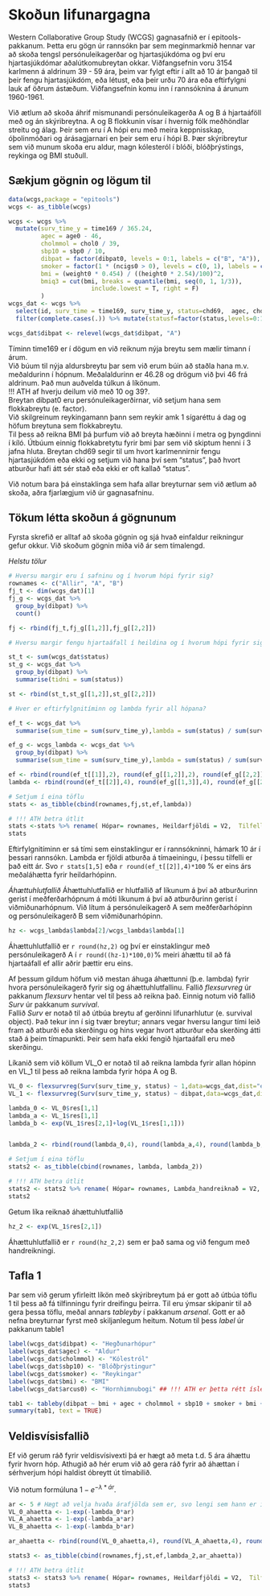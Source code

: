 # Skoðun lifunargagna {#lif_skod}
Western Collaborative Group Study (WCGS) gagnasafnið er í epitools- pakkanum. Þetta eru gögn úr rannsókn þar sem meginmarkmið hennar var að skoða tengsl persónuleikagerðar og hjartasjúkdóma og því eru hjartasjúkdómar aðalútkomubreytan okkar. Viðfangsefnin voru 3154 karlmenn á aldrinum 39 - 59 ára, þeim var fylgt eftir í allt að 10 ár þangað til þeir fengu hjartasjúkdóm, eða létust, eða þeir urðu 70 ára eða eftirfylgni lauk af öðrum ástæðum. Viðfangsefnin komu inn í rannsóknina á árunum 1960-1961.  
  
Við ætlum að skoða áhrif mismunandi persónuleikagerða A og B á hjartaáföll með og án skýribreytna. A og B flokkunin vísar í hvernig fólk meðhöndlar streitu og álag. Þeir sem eru í A hópi eru með meira keppnisskap, óþolinmóðari og árásagjarnari en þeir sem eru í hópi B.  Þær skýribreytur sem við munum skoða eru aldur, magn kólesteról í blóði, blóðþrýstings, reykinga og BMI stuðull.  

##  Sækjum gögnin og lögum til
```r
data(wcgs,package = "epitools")
wcgs <- as_tibble(wcgs)

wcgs <- wcgs %>% 
  mutate(surv_time_y = time169 / 365.24,
         agec = age0 - 46,
         cholmmol = chol0 / 39,
         sbp10 = sbp0 / 10,
         dibpat = factor(dibpat0, levels = 0:1, labels = c("B", "A")),
         smoker = factor(1 * (ncigs0 > 0), levels = c(0, 1), labels = c("No", "Yes")),
         bmi = (weight0 * 0.454) / ((height0 * 2.54)/100)^2,
         bmiq3 = cut(bmi, breaks = quantile(bmi, seq(0, 1, 1/3)),
                       include.lowest = T, right = F)
         )
wcgs_dat <- wcgs %>% 
  select(id, surv_time = time169, surv_time_y, status=chd69,  agec, cholmmol, sbp10, smoker, dibpat, bmi,bmiq3, arcus0) %>% 
  filter(complete.cases(.)) %>% mutate(statusf=factor(status,levels=0:1,labels = c("No event","Yes event")))

wcgs_dat$dibpat <- relevel(wcgs_dat$dibpat, "A")
```
Tíminn time169 er í dögum en við reiknum nýja breytu sem mælir tímann í árum.  
Við búum til nýja aldursbreytu þar sem við erum búin að staðla hana m.v. meðaldurinn í hópnum. Meðalaldurinn er 46.28 og drögum við þvi 46 frá aldrinum. Það mun auðvelda túlkun á líkönum.  
!!! ATH af hverju deilum við með 10 og 39?.  
Breytan dibpat0 eru persónuleikagerðirnar, við setjum hana sem flokkabreytu (e. factor).  
Við skilgreinum reykingamann þann sem reykir amk 1 sígaréttu á dag og höfum breytuna sem flokkabreytu.  
Til þess að reikna BMI þá þurfum við að breyta hæðinni í metra og þyngdinni í kíló. Útbúum einnig flokkabretytu fyrir bmi þar sem við skiptum henni í 3 jafna hluta. 
Breytan chd69 segir til um hvort karlmennirnir fengu hjartasjúkdóm eða ekki og setjum við hana því sem "status", það hvort atburður hafi átt sér stað eða ekki er oft kallað "status".   
   
Við notum bara þá einstaklinga sem hafa allar breyturnar sem við ætlum að skoða, aðra fjarlægjum við úr gagnasafninu.  
  
## Tökum létta skoðun á gögnunum
Fyrsta skrefið er alltaf að skoða gögnin og sjá hvað einfaldur reikningur gefur okkur. Við skoðum gögnin miða við ár sem tímalengd.

*Helstu tölur*
```r
# Hversu margir eru í safninu og í hvorum hópi fyrir sig?
rownames <- c("Allir", "A", "B")
fj_t <- dim(wcgs_dat)[1]
fj_g <- wcgs_dat %>% 
  group_by(dibpat) %>% 
  count()

fj <- rbind(fj_t,fj_g[[1,2]],fj_g[[2,2]])

# Hversu margir fengu hjartaáfall í heildina og í hvorum hópi fyrir sig?

st_t <- sum(wcgs_dat$status)
st_g <- wcgs_dat %>% 
  group_by(dibpat) %>% 
  summarise(tidni = sum(status))

st <- rbind(st_t,st_g[[1,2]],st_g[[2,2]])

# Hver er eftirfylgnitíminn og lambda fyrir all hópana?

ef_t <- wcgs_dat %>% 
  summarise(sum_time = sum(surv_time_y),lambda = sum(status) / sum(surv_time_y))

ef_g <- wcgs_lambda <- wcgs_dat %>% 
  group_by(dibpat) %>% 
  summarise(sum_time = sum(surv_time_y),lambda = sum(status) / sum(surv_time_y))

ef <- rbind(round(ef_t[[1]],2), round(ef_g[[1,2]],2), round(ef_g[[2,2]],2))
lambda <- rbind(round(ef_t[[2]],4), round(ef_g[[1,3]],4), round(ef_g[[2,3]],4))

# Setjum í eina töflu
stats <- as_tibble(cbind(rownames,fj,st,ef,lambda))

# !!! ATH betra útlit
stats <-stats %>% rename( Hópar= rownames, Heildarfjöldi = V2,  Tilfelli = V3, Eftirfylgnitími = V4, lambda = V5)
stats
```
Eftirfylgnitíminn er sá tími sem einstaklingur er í rannsókninni, hámark 10 ár í þessari rannsókn. Lambda er fjöldi atburða á tímaeiningu, í þessu tilfelli er það eitt ár. Svo `r stats[1,5]`  eða `r round(ef_t[[2]],4)*100` % er eins árs meðaláhætta fyrir heildarhópinn.  
  
*Áhættuhlutfallið*
Áhættuhlutfallið er hlutfallið af líkunum á því að atburðurinn gerist í meðferðarhópnum á móti líkunum á því að atburðurinn gerist í viðmiðunarhópnum. Við lítum á persónuleikagerð A sem meðferðarhópinn og persónuleikagerð B sem viðmiðunarhópinn.  
```r
hz <- wcgs_lambda$lambda[2]/wcgs_lambda$lambda[1] 
```
Áhættuhlutfallið er `r round(hz,2)` og því er einstaklingur með persónuleikagerð A í `r round((hz-1)*100,0)`% meiri áhættu til að fá hjartaáfall ef allir aðrir þættir eru eins.  
  
Af þessum gildum höfum við mestan áhuga áhættunni (þ.e. lambda) fyrir hvora persónuleikagerð fyrir sig og áhættuhlutfallinu. Fallið $flexsurvreg$ úr pakkanum $flexsurv$ hentar vel til þess að reikna það. Einnig notum við fallið $Surv$ úr pakkanum $survival$.  
Fallið $Surv$ er notað til að útbúa breytu af gerðinni lifunarhlutur (e. survival object). Það tekur inn í sig tvær breytur; annars vegar hversu langur tími leið fram að atburði eða skerðingu og hins vegar hvort atburður eða skerðing átti stað á þeim tímapunkti. Þeir sem hafa ekki fengið hjartaáfall eru með skerðingu. 
  
Líkanið sem við köllum VL_O er notað til að reikna lambda fyrir allan hópinn en VL_1 til þess að reikna lambda fyrir hópa A og B. 
```r
VL_0 <- flexsurvreg(Surv(surv_time_y, status) ~ 1,data=wcgs_dat,dist="exponential")
VL_1 <- flexsurvreg(Surv(surv_time_y, status) ~ dibpat,data=wcgs_dat,dist="exponential")

lambda_0 <- VL_0$res[1,1]
lambda_a <- VL_1$res[1,1] 
lambda_b <- exp(VL_1$res[2,1]+log(VL_1$res[1,1])) 


lambda_2 <- rbind(round(lambda_0,4), round(lambda_a,4), round(lambda_b,4))

# Setjum í eina töflu
stats2 <- as_tibble(cbind(rownames, lambda, lambda_2))

# !!! ATH betra útlit
stats2 <- stats2 %>% rename( Hópar= rownames, Lambda_handreiknað = V2,  Lambda_með_falli = V3)
stats2
```
  
Getum líka reiknað áhættuhlutfallið
```r
hz_2 <- exp(VL_1$res[2,1])
```
Áhættuhlutfallið er `r round(hz_2,2)` sem er það sama og við fengum með handreikningi.  

## Tafla 1
Þar sem við gerum yfirleitt líkön með skýribreytum þá er gott að útbúa töflu 1 til þess að fá tilfinningu fyrir dreifingu þeirra. Til eru ýmsar skipanir til að gera þessa töflu, meðal annars $tableyby$ í pakkanum $arsenal$. Gott er að nefna breyturnar fyrst með skiljanlegum heitum. Notum til þess $label$ úr pakkanum table1 
  
```r
label(wcgs_dat$dibpat) <- "Hegðunarhópur"
label(wcgs_dat$agec) <- "Aldur"
label(wcgs_dat$cholmmol) <- "Kólestról"
label(wcgs_dat$sbp10) <- "Blóðþrýstingur"
label(wcgs_dat$smoker) <- "Reykingar"
label(wcgs_dat$bmi) <- "BMI"
label(wcgs_dat$arcus0) <- "Hornhimnubogi" ## !!! ATH er þetta rétt íslenska?
```


```r
tab1 <- tableby(dibpat ~ bmi + agec + cholmmol + sbp10 + smoker + bmi + arcus0, data= wcgs_dat)
summary(tab1, text = TRUE)
```

## Veldisvísisfallið
Ef við gerum ráð fyrir veldisvísivexti þá er hægt að meta t.d. 5 ára áhættu fyrir hvorn hóp. Athugið að hér erum við að gera ráð fyrir að áhættan í sérhverjum hópi haldist óbreytt út tímabilið. 
  
Við notum formúluna $1-e^{-\lambda*ár}$.  
```r
ar <- 5 # Hægt að velja hvaða árafjölda sem er, svo lengi sem hann er innan tímalengdar rannsóknar
VL_0_ahaetta <- 1-exp(-lambda_0*ar)
VL_A_ahaetta <- 1-exp(-lambda_a*ar)
VL_B_ahaetta <- 1-exp(-lambda_b*ar)

ar_ahaetta <- rbind(round(VL_0_ahaetta,4), round(VL_A_ahaetta,4), round(VL_B_ahaetta,4))

stats3 <- as_tibble(cbind(rownames,fj,st,ef,lambda_2,ar_ahaetta))

# !!! ATH betra útlit
stats3 <- stats3 %>% rename( Hópar= rownames, Heildarfjöldi = V2,  Tilfelli = V3, Eftirfylgnitími = V4, lambda = V5, áhætta5ár = V6)
stats3
```
